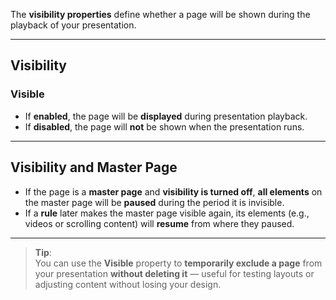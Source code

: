 
The **visibility properties** define whether a page will be shown during the playback of your presentation.

---

## **Visibility**

### **Visible**
- If **enabled**, the page will be **displayed** during presentation playback.
- If **disabled**, the page will **not** be shown when the presentation runs.

---

## **Visibility and Master Page**
- If the page is a **master page** and **visibility is turned off**, **all elements** on the master page will be **paused** during the period it is invisible.
- If a **rule** later makes the master page visible again, its elements (e.g., videos or scrolling content) will **resume** from where they paused.

---

> **Tip**:  
You can use the **Visible** property to **temporarily exclude a page** from your presentation **without deleting it** — useful for testing layouts or adjusting content without losing your design.
